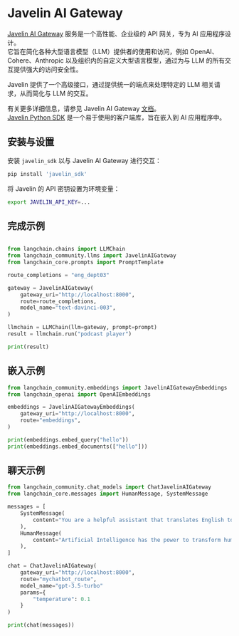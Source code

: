 # Javelin AI Gateway

[Javelin AI Gateway](https://www.getjavelin.io) 服务是一个高性能、企业级的 API 网关，专为 AI 应用程序设计。  
它旨在简化各种大型语言模型（LLM）提供者的使用和访问，例如 OpenAI、Cohere、Anthropic 以及组织内的自定义大型语言模型，通过为与 LLM 的所有交互提供强大的访问安全性。

Javelin 提供了一个高级接口，通过提供统一的端点来处理特定的 LLM 相关请求，从而简化与 LLM 的交互。

有关更多详细信息，请参见 Javelin AI Gateway [文档](https://docs.getjavelin.io)。  
[Javelin Python SDK](https://www.github.com/getjavelin/javelin-python) 是一个易于使用的客户端库，旨在嵌入到 AI 应用程序中。

## 安装与设置

安装 `javelin_sdk` 以与 Javelin AI Gateway 进行交互：

```sh
pip install 'javelin_sdk'
```

将 Javelin 的 API 密钥设置为环境变量：

```sh
export JAVELIN_API_KEY=...
```

## 完成示例

```python

from langchain.chains import LLMChain
from langchain_community.llms import JavelinAIGateway
from langchain_core.prompts import PromptTemplate

route_completions = "eng_dept03"

gateway = JavelinAIGateway(
    gateway_uri="http://localhost:8000",
    route=route_completions,
    model_name="text-davinci-003",
)

llmchain = LLMChain(llm=gateway, prompt=prompt)
result = llmchain.run("podcast player")

print(result)

```

## 嵌入示例

```python
from langchain_community.embeddings import JavelinAIGatewayEmbeddings
from langchain_openai import OpenAIEmbeddings

embeddings = JavelinAIGatewayEmbeddings(
    gateway_uri="http://localhost:8000",
    route="embeddings",
)

print(embeddings.embed_query("hello"))
print(embeddings.embed_documents(["hello"]))
```

## 聊天示例
```python
from langchain_community.chat_models import ChatJavelinAIGateway
from langchain_core.messages import HumanMessage, SystemMessage

messages = [
    SystemMessage(
        content="You are a helpful assistant that translates English to French."
    ),
    HumanMessage(
        content="Artificial Intelligence has the power to transform humanity and make the world a better place"
    ),
]

chat = ChatJavelinAIGateway(
    gateway_uri="http://localhost:8000",
    route="mychatbot_route",
    model_name="gpt-3.5-turbo"
    params={
        "temperature": 0.1
    }
)

print(chat(messages))

```